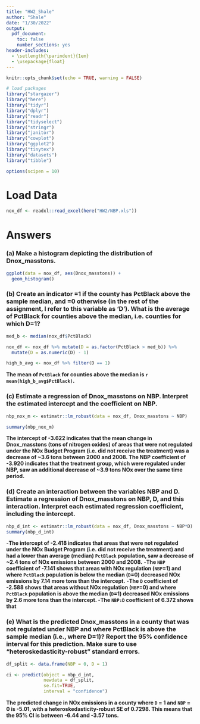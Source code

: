```yaml
---
title: "HW2_Shale"
author: "Shale"
date: "1/30/2022"
output: 
  pdf_document:
    toc: false
    number_sections: yes
header-includes:
  - \setlength{\parindent}{1em}
  - \usepackage{float}
---
```


```r
knitr::opts_chunk$set(echo = TRUE, warning = FALSE)

# load packages
library("stargazer")
library("here") 
library("tidyr") 
library("dplyr")
library("readr")
library("tidyselect")
library("stringr") 
library("janitor") 
library("cowplot")
library("ggplot2")
library("tinytex")
library("datasets")
library("tibble")

options(scipen = 10)
```

# Load Data

```r
nox_df <- readxl::read_excel(here("HW2/NBP.xls"))
```

# Answers

### (a) Make a histogram depicting the distribution of Dnox_masstons.

```r
ggplot(data = nox_df, aes(Dnox_masstons)) +
  geom_histogram()
```

### (b) Create an indicator =1 if the county has PctBlack above the sample median, and =0 otherwise (in the rest of the assignment, I refer to this variable as ‘D’). What is the average of PctBlack for counties above the median, i.e. counties for which D=1?

```r
med_b <- median(nox_df$PctBlack)

nox_df <- nox_df %>% mutate(D = as.factor(PctBlack > med_b)) %>% 
  mutate(D = as.numeric(D) - 1)

high_b_avg <- nox_df %>% filter(D == 1)
```

**The mean of `PctBlack` for counties above the median is `r mean(high_b_avg$PctBlack)`.**

### (c) Estimate a regression of Dnox_masstons on NBP. Interpret the estimated intercept and the coefficient on NBP.

```r
nbp_nox_m <- estimatr::lm_robust(data = nox_df, Dnox_masstons ~ NBP)

summary(nbp_nox_m)
```

**The intercept of -3.622 indicates that the mean change in Dnox_masstons (tons of nitrogen oxides) of areas that were not regulated under the NOx Budget Program (i.e. did not receive the treatment) was a decrease of ~3.6 tons between 2000 and 2008. The NBP coefficient of -3.920 indicates that the treatment group, which were regulated under NBP, saw an additional decrease of ~3.9 tons NOx over the same time period.**

### (d) Create an interaction between the variables NBP and D. Estimate a regression of Dnox_masstons on NBP, D, and this interaction. Interpret each estimated regression coefficient, including the intercept.

```r
nbp_d_int <- estimatr::lm_robust(data = nox_df, Dnox_masstons ~ NBP*D)
summary(nbp_d_int)
```

-**The intercept of -2.418 indicates that areas that were not regulated under the NOx Budget Program (i.e. did not receive the treatment) and had a lower than average (median) `PctBlack` population, saw a decrease of ~2.4 tons of NOx emissions between 2000 and 2008.** 
-**The `NBP` coefficient of -7.141 shows that areas with NOx regulation (`NBP`=1) and where `PctBlack` population is below the median (`D`=0) decreased NOx emissions by 7.14 more tons than the intercept.** 
-**The `D` coefficient of -2.588 shows that areas without NOx regulation (`NBP`=0) and where `PctBlack` population is above the median (`D`=1) decreased NOx emissions by 2.6 more tons than the intercept. ** 
-**The `NBP:D` coefficient of 6.372 shows that ** 

### (e) What is the predicted Dnox_masstons in a county that was not regulated under NBP and where PctBlack is above the sample median (i.e., where D=1)? Report the 95% confidence interval for this prediction. Make sure to use “heteroskedasticity-robust” standard errors.

```r
df_split <- data.frame(NBP = 0, D = 1)

ci <- predict(object = nbp_d_int, 
              newdata = df_split, 
              se.fit=TRUE, 
              interval = "confidence")
```

**The predicted change in NOx emissions in a county where `D` = 1 and `NBP` = 0 is -5.01, with a heteroskedasticity-robust SE of 0.7298. This means that the 95% CI is between -6.44 and -3.57 tons.**